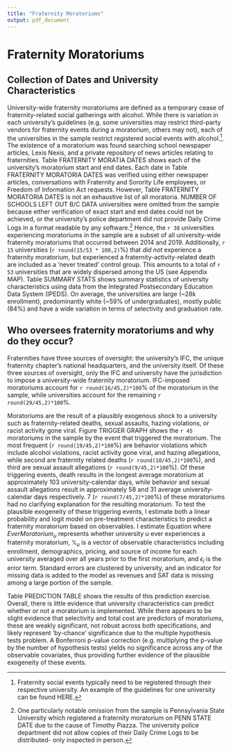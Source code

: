 ```yaml
---
title: "Fraternity Moratoriums"
output: pdf_document
---
```


# Fraternity Moratoriums

## Collection of Dates and University Characteristics

University-wide fraternity moratoriums are defined as a temporary cease of fraternity-related social gatherings with alcohol. While there is variation in each university's guidelines (e.g. some universities may restrict third-party vendors for fraternity events during a moratorium, others may not), each of the universities in the sample restrict registered social events with alcohol.^[Fraternity social events typically need to be registered through their respective university. An example of the guidelines for one university can be found HERE.]. The existence of a moratorium was found searching school newspaper articles, Lexis Nexis, and a private repository of news articles relating to fraternities. Table FRATERNITY MORATIA DATES shows each of the university's moratorium start and end dates. Each date in Table FRATERNITY MORATORIA DATES was verified using either newspaper articles, conversations with Fraternity and Sorority Life employees, or Freedom of Information Act requests. However, Table FRATERNITY MORATORIA DATES is not an exhaustive list of all moratoria. NUMBER OF SCHOOLS LEFT OUT B/C DATA universities were omitted from the sample because either verification of exact start and end dates could not be achieved, or the university's police department did not provide Daily Crime Logs in a format readable by any software.^[One particularly notable omission from the sample is Pennsylvania State University which registered a fraternity moratorium on PENN STATE DATE due to the cause of Timothy Piazza. The university police department did not allow copies of their Daily Crime Logs to be distributed- only inspected in person.] Hence, the `r 38` universities experiencing moratoriums in the sample are a subset of all university-wide fraternity moratoriums that occurred between 2014 and 2019. Additionally, `r 15` universities (`r round(15/53 * 100,2)`%) that *did not* experience a fraternity moratorium, but experienced a fraternity-activity-related death are included as a 'never treated' control group. This amounts to a total of `r 53` universities that are widely dispersed among the US (see Appendix MAP). Table SUMMARY STATS shows summary statistics of university characteristics using data from the Integrated Postsecondary Education Data System (IPEDS). On average, the universities are large (~28k enrollment), predominantly white (~59% of undergraduates), mostly public (84%) and have a wide variation in terms of selectivity and graduation rate. 

## Who oversees fraternity moratoriums and why do they occur?

Fraternities have three sources of oversight: the university's IFC, the unique fraternity chapter's national headquarters, and the university itself. Of these three sources of oversight, only the IFC and university have the jurisdiction to impose a university-wide fraternity moratorium. IFC-imposed moratoriums account for `r round(16/45,2)*100`% of the moratorium in the sample, while universities account for the remaining `r round(29/45,2)*100`%.

Moratoriums are the result of a plausibly exogenous shock to a university such as fraternity-related deaths, sexual assaults, hazing violations, or racist activity gone viral. Figure TRIGGER GRAPH shows the `r 45` moratoriums in the sample by the event that triggered the moratorium. The most frequent (`r round(19/45,2)*100`%) are behavior violations which include alcohol violations, racist activity gone viral, and hazing allegations, while second are fraternity related deaths (`r round(10/45,2)*100`%), and third are sexual assault allegations (`r round(9/45,2)*100`%). Of these triggering events, death results in the longest average moratorium at approximately 103 university-calendar days, while behavior and sexual assault allegations result in approximately 58 and 31 average university-calendar days respectively. 7 (`r round(7/45,2)*100`%) of these moratoriums had no clarifying explanation for the resulting moratorium. To test the plausible exogeneity of these triggering events, I estimate both a linear probability and logit model on pre-treatment characteristics to predict a fraternity moratorium based on observables. I estimate Equation \ref{prediction_model} where $EverMoratorium_u$ represents whether university $u$ ever experiences a fraternity moratorium, $\mathbb{X}_u$ is a vector of observable characteristics including enrollment, demographics, pricing, and source of income for each university averaged over all years prior to the first moratorium, and $\epsilon_i$ is the error term. Standard errors are clustered by university, and an indicator for missing data is added to the model as revenues and SAT data is missing among a large portion of the sample.

```{=tex}
\begin{equation}\label{prediction_model}
EverMoratorium_u = \gamma \mathbb{X}_{u} + \epsilon_u
\end{equation}
```

Table PREDICTION TABLE shows the results of this prediction exercise. Overall, there is little evidence that university characteristics can predict whether or not a moratorium is implemented. While there appears to be slight evidence that selectivity and total cost are predictors of moratoriums, these are weakly significant, not robust across both specifications, and likely represent 'by-chance' significance due to the multiple hypothesis tests problem. A Bonferroni p-value correction (e.g. multiplying the p-value by the number of hypothesis tests) yields no significance across any of the observable covariates, thus providing further evidence of the plausible exogeneity of these events. 




